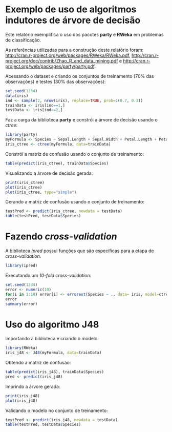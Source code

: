 Exemplo de uso de algoritmos indutores de árvore de decisão
===========================================================

Este relatório exemplifica o uso dos pacotes **party** e **RWeka** em problemas de classificação.

As referências utilizadas para a construção deste relatório foram: [http://cran.r-project.org/web/packages/RWeka/RWeka.pdf](http://cran.r-project.org/web/packages/RWeka/RWeka.pdf), [http://cran.r-project.org/doc/contrib/Zhao_R_and_data_mining.pdf](http://cran.r-project.org/doc/contrib/Zhao_R_and_data_mining.pdf) e [http://cran.r-project.org/web/packages/party/party.pdf](http://cran.r-project.org/web/packages/party/party.pdf).

Acessando o dataset e criando os conjuntos de treinamento (70% das observações) e testes (30% das observações):

````r
set.seed(1234)
data(iris)
ind <- sample(2, nrow(iris), replace=TRUE, prob=c(0.7, 0.3))
trainData <- iris[ind==1,]
testData <- iris[ind==2,]
````

Faz a carga da biblioteca **party** e constrói a árvore de decisão usando o _ctree_:

````r
library(party)
myFormula <- Species ~ Sepal.Length + Sepal.Width + Petal.Length + Petal.Width
iris_ctree <- ctree(myFormula, data=trainData)
````

Constrói a matriz de confusão usando o conjunto de treinamento:

````r
table(predict(iris_ctree), trainData$Species)
````

Visualizando a árvore de decisão gerada:

````r
print(iris_ctree)
plot(iris_ctree)
plot(iris_ctree, type="simple")
````

Gerando a matriz de confusão usando o conjunto de treinamento:

````r
testPred <- predict(iris_ctree, newdata = testData)
table(testPred, testData$Species)
````


Fazendo _cross-validation_
=========================================================

A biblioteca _ipred_ possui funções que são específicas para a etapa de _cross-validation_.

````r
library(ipred)
````

Executando um _10-fold cross-validation_:

````r
set.seed(1234)
error <- numeric(10)
for(i in 1:10) error[i] <- errorest(Species ~ ., data= iris, model=ctree)$error
error
summary(error)
````

Uso do algoritmo J48
=========================================================

Importando a biblioteca e criando o modelo:

````r
library(RWeka)
iris_j48 <- J48(myFormula, data=trainData)
````

Obtendo a matriz de confusão:

````r
table(predict(iris_j48), trainData$Species)
pred <- predict(iris_j48)
````

Imprindo a árvore gerada:

````r
print(iris_j48)
plot(iris_j48)
````

Validando o modelo no conjunto de treinamento:

````r
testPred <- predict(iris_j48, newdata = testData)
table(testPred, testData$Species)
````